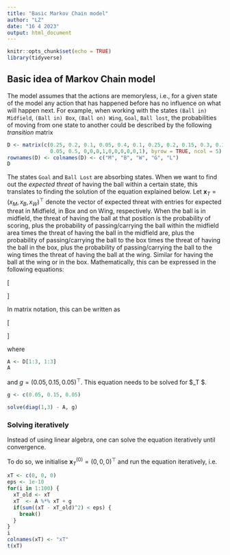 ```yaml
---
title: "Basic Markov Chain model"
author: "LZ"
date: "16 4 2023"
output: html_document
---
```


```r
knitr::opts_chunk$set(echo = TRUE)
library(tidyverse)
```

## Basic idea of Markov Chain model

The model assumes that the actions are memoryless, i.e., for a given state of 
the model any action that has happened before has no influence on what will happen
next. 
For example, when working with the states `(Ball in) Midfield`, `(Ball in) Box`, `(Ball on) Wing`, 
`Goal`, `Ball lost`, the probabilities of moving from one state to another could 
be described by the following *transition* matrix

```r
D <- matrix(c(0.25, 0.2, 0.1, 0.05, 0.4, 0.1, 0.25, 0.2, 0.15, 0.3, 0.1, 0.1, 0.25,
              0.05, 0.5, 0,0,0,1,0,0,0,0,0,1), byrow = TRUE, ncol = 5)
rownames(D) <- colnames(D) <- c("M", "B", "W", "G", "L")
D
```

The states `Goal` and `Ball Lost` are absorbing states.
When we want to find out the *expected threat* of having the ball within a certain state, 
this translates to finding the solution of the equation explained below. 
Let $\mathbf{x}_T = (x_M, x_B, x_W)^\top$ denote the vector of expected threat with entries for 
expected threat in Midfield, in Box and on Wing, respectively. 
When the ball is in midfield, the threat of having the ball at that position is the 
probability of scoring, plus the probability of passing/carrying the ball within the midfield
area times the threat of having the ball in the midfield are, plus the probability of 
passing/carrying the ball to the box times
the threat of having the ball in the box, plus the probability of passing/carrying the
ball to the wing times the threat of having the ball at the wing. Similar for having the 
ball at the wing or in the box. Mathematically, this can be expressed in the 
following equations:

\[ \begin{aligned}
x_M &= 0.05 + 0.25x_M 0.2x_B + 0.1x_W \\
   x_B &= 0.15 + 0.1x_M + 0.25 x_B + 0.2x_W\\
   x_W &= 0.05 + 0.1x_M + 0.1x_B + 0.25x_W.
   \end{aligned}
\]

In matrix notation, this can be written as

\[ \begin{aligned}
    \mathbf{x}_T  &= A\mathbf{x}_T  + g \\
    \Leftrightarrow \ (I - A)\mathbf{x}_T  &= g,
    \end{aligned}
\]

where 

```r
A <- D[1:3, 1:3]
A  
```
and 
$g = (0.05, 0.15, 0.05)^\top$.
This equation needs to be solved for $\mathbf{x}_T $.

```r
g <- c(0.05, 0.15, 0.05)
```

```r
solve(diag(1,3) - A, g)
```

### Solving iteratively

Instead of using linear algebra, one can solve the equation iteratively until convergence.

To do so, we initialise $\mathbf{x}_T^{(0)} = (0, 0, 0)^\top$ and run the equation 
iteratively, i.e. 

```r
xT <- c(0, 0, 0)
eps <- 1e-10
for(i in 1:100) {
  xT_old <- xT
  xT  <- A %*% xT + g
  if(sum((xT - xT_old)^2) < eps) { 
    break()
  }
}
i
colnames(xT) <- "xT"
t(xT)
```
